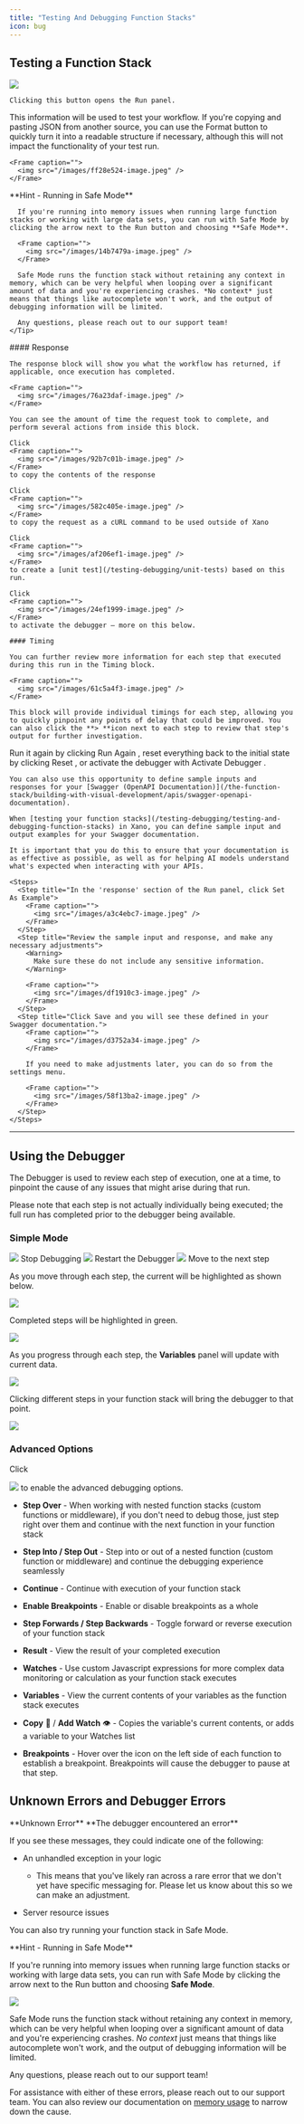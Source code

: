 ```yaml
---
title: "Testing And Debugging Function Stacks"
icon: bug
---
```


## Testing a Function Stack

<Steps>
  <Step title="Click 'Run' at the top of your workflow to execute it.">
    <Frame caption="">
      <img src="/images/fab65b1e-image.jpeg" />
    </Frame>

    Clicking this button opens the Run panel.
  </Step>
  <Step title="Populate any necessary inputs.">
    This information will be used to test your workflow. If you're copying and pasting JSON from another source, you can use the Format button to quickly turn it into a readable structure if necessary, although this will not impact the functionality of your test run.

    <Frame caption="">
      <img src="/images/ff28e524-image.jpeg" />
    </Frame>
  </Step>
  <Step title="Click 'Run' to execute the workflow.">
    <Tip>
      **Hint - Running in Safe Mode**

      If you're running into memory issues when running large function stacks or working with large data sets, you can run with Safe Mode by clicking the arrow next to the Run button and choosing **Safe Mode**.

      <Frame caption="">
        <img src="/images/14b7479a-image.jpeg" />
      </Frame>

      Safe Mode runs the function stack without retaining any context in memory, which can be very helpful when looping over a significant amount of data and you're experiencing crashes. *No context* just means that things like autocomplete won't work, and the output of debugging information will be limited.

      Any questions, please reach out to our support team!
    </Tip>
  </Step>
  <Step title="Review the response and timing, if desired.">
    #### Response

    The response block will show you what the workflow has returned, if applicable, once execution has completed.

    <Frame caption="">
      <img src="/images/76a23daf-image.jpeg" />
    </Frame>

    You can see the amount of time the request took to complete, and perform several actions from inside this block.

    Click
    <Frame caption="">
      <img src="/images/92b7c01b-image.jpeg" />
    </Frame>
    to copy the contents of the response

    Click
    <Frame caption="">
      <img src="/images/582c405e-image.jpeg" />
    </Frame>
    to copy the request as a cURL command to be used outside of Xano

    Click
    <Frame caption="">
      <img src="/images/af206ef1-image.jpeg" />
    </Frame>
    to create a [unit test](/testing-debugging/unit-tests) based on this run.

    Click
    <Frame caption="">
      <img src="/images/24ef1999-image.jpeg" />
    </Frame>
    to activate the debugger — more on this below.

    #### Timing

    You can further review more information for each step that executed during this run in the Timing block.

    <Frame caption="">
      <img src="/images/61c5a4f3-image.jpeg" />
    </Frame>

    This block will provide individual timings for each step, allowing you to quickly pinpoint any points of delay that could be improved. You can also click the **> **icon next to each step to review that step's output for further investigation.
  </Step>
  <Step title="What's next?">
    Run it again by clicking Run Again , reset everything back to the initial state by clicking Reset , or activate the debugger with Activate Debugger .

    You can also use this opportunity to define sample inputs and responses for your [Swagger (OpenAPI Documentation)](/the-function-stack/building-with-visual-development/apis/swagger-openapi-documentation).

    When [testing your function stacks](/testing-debugging/testing-and-debugging-function-stacks) in Xano, you can define sample input and output examples for your Swagger documentation.

    It is important that you do this to ensure that your documentation is as effective as possible, as well as for helping AI models understand what's expected when interacting with your APIs.

    <Steps>
      <Step title="In the 'response' section of the Run panel, click Set As Example">
        <Frame caption="">
          <img src="/images/a3c4ebc7-image.jpeg" />
        </Frame>
      </Step>
      <Step title="Review the sample input and response, and make any necessary adjustments">
        <Warning>
          Make sure these do not include any sensitive information.
        </Warning>

        <Frame caption="">
          <img src="/images/df1910c3-image.jpeg" />
        </Frame>
      </Step>
      <Step title="Click Save and you will see these defined in your Swagger documentation.">
        <Frame caption="">
          <img src="/images/d3752a34-image.jpeg" />
        </Frame>

        If you need to make adjustments later, you can do so from the settings menu.

        <Frame caption="">
          <img src="/images/58f13ba2-image.jpeg" />
        </Frame>
      </Step>
    </Steps>
  </Step>
</Steps>

***

## Using the Debugger

The Debugger is used to review each step of execution, one at a time, to pinpoint the cause of any issues that might arise during that run.

<Info>
Please note that each step is not actually individually being executed; the full run has completed prior to the debugger being available.
</Info>

### Simple Mode

<Frame caption="">
  <img src="/images/e753d47c-image.jpeg" />
</Frame>
Stop Debugging

<Frame caption="">
  <img src="/images/472cbbc3-image.jpeg" />
</Frame>
Restart the Debugger

<Frame caption="">
  <img src="/images/4c559c1e-image.jpeg" />
</Frame>
Move to the next step

As you move through each step, the current will be highlighted as shown below.

<Frame caption="">
  <img src="/images/d89349d7-image.jpeg" />
</Frame>

Completed steps will be highlighted in green.

<Frame caption="">
  <img src="/images/eeaa65f2-image.jpeg" />
</Frame>

As you progress through each step, the **Variables** panel will update with current data.

<Frame caption="">
  <img src="/images/3cef5ce7-image.jpeg" />
</Frame>

Clicking different steps in your function stack will bring the debugger to that point.

<Frame caption="">
  <img src="/images/457ace8b-image.jpeg" />
</Frame>

### Advanced Options

Click
<Frame caption="">
  <img src="/images/d50bb547-image.jpeg" />
</Frame>
to enable the advanced debugging options.

* **Step Over** - When working with nested function stacks (custom functions or middleware), if you don't need to debug those, just step right over them and continue with the next function in your function stack

* **Step Into / Step Out** - Step into or out of a nested function (custom function or middleware) and continue the debugging experience seamlessly

* **Continue** - Continue with execution of your function stack

* **Enable Breakpoints** - Enable or disable breakpoints as a whole

* **Step Forwards / Step Backwards** - Toggle forward or reverse execution of your function stack

* **Result** - View the result of your completed execution

* **Watches** - Use custom Javascript expressions for more complex data monitoring or calculation as your function stack executes

* **Variables** - View the current contents of your variables as the function stack executes

* **Copy** 📄 / **Add Watch** 👁️ - Copies the variable's current contents, or adds a variable to your Watches list

* **Breakpoints** - Hover over the icon on the left side of each function to establish a breakpoint. Breakpoints will cause the debugger to pause at that step.

## Unknown Errors and Debugger Errors

<Warning>
**Unknown Error**
</Warning>

<Warning>
**The debugger encountered an error**
</Warning>

If you see these messages, they could indicate one of the following:

* An unhandled exception in your logic

  * This means that you've likely ran across a rare error that we don't yet have specific messaging for. Please let us know about this so we can make an adjustment.

* Server resource issues

You can also try running your function stack in Safe Mode.

<Tip>
  **Hint - Running in Safe Mode**

  If you're running into memory issues when running large function stacks or working with large data sets, you can run with Safe Mode by clicking the arrow next to the Run button and choosing **Safe Mode**.

  <Frame caption="">
    <img src="/images/14b7479a-image.jpeg" />
  </Frame>

  Safe Mode runs the function stack without retaining any context in memory, which can be very helpful when looping over a significant amount of data and you're experiencing crashes. *No context* just means that things like autocomplete won't work, and the output of debugging information will be limited.

  Any questions, please reach out to our support team!
</Tip>

For assistance with either of these errors, please reach out to our support team. You can also review our documentation on [memory usage](/troubleshooting-and-support/troubleshooting-performance/ram-usage) to narrow down the cause.
